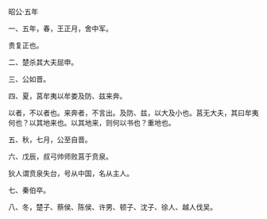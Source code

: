 

昭公·五年

一、五年，春，王正月，舍中军。

贵复正也。

二、楚杀其大夫屈申。

三、公如晋。

四、夏，莒牟夷以牟娄及防、兹来奔。

以者，不以者也。来奔者，不言出。及防、兹，以大及小也。莒无大夫，其曰牟夷何也？以其地来也。以其地来，则何以书也？重地也。

五、秋，七月，公至自晋。

六、戊辰，叔弓帅师败莒于贲泉。

狄人谓贲泉失台，号从中国，名从主人。

七、秦伯卒。

八、冬，楚子、蔡侯、陈侯、许男、顿子、沈子、徐人、越人伐吴。

